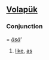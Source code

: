 {{rfd|Uses an "alternative spelling" system that is not used (replacing 'ä' and 'ö' with 'ay' and 'oy'), and is probably a private attempt at using Wiktionary to promote a new orthography}}

==[[Volapük]]==

===Conjunction===
{{infl|vo|conjunction}} = ''[[äsä]]'''

# [[like]], [[as]]